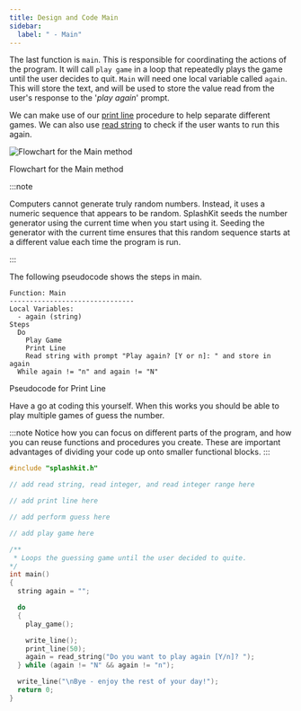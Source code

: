 ```yaml
---
title: Design and Code Main
sidebar:
  label: " - Main"
---
```


The last function is `main`. This is responsible for coordinating the actions of the program. It will call `play game` in a loop that repeatedly plays the game until the user decides to quit. `Main` will need one local variable called `again`. This will store the text, and will be used to store the value read from the user's response to the '*play again*' prompt.

We can make use of our [print line](/book/part-2-organised-code/2-organising-code/2-put-together/00-1-explore-procedures) procedure to help separate different games. We can also use [read string](/book/part-2-organised-code/2-organising-code/2-put-together/00-2-explore-functions) to check if the user wants to run this again.

![Flowchart for the Main method](./images/guess-that-number-main-flowchart.png)
<div class="caption">Flowchart for the Main method</div>

:::note

Computers cannot generate truly random numbers. Instead, it uses a numeric sequence that appears to be random. SplashKit seeds the number generator using the current time when you start using it. Seeding the generator with the current time ensures that this random sequence starts at a different value each time the program is run.

:::

The following pseudocode shows the steps in main.

```text
Function: Main
-------------------------------
Local Variables:
  - again (string)
Steps
  Do
    Play Game
    Print Line
    Read string with prompt "Play again? [Y or n]: " and store in again
  While again != "n" and again != "N"
```

<div class="caption">Pseudocode for Print Line</div>

Have a go at coding this yourself. When this works you should be able to play multiple games of guess the number.

:::note
Notice how you can focus on different parts of the program, and how you can reuse functions and procedures you create. These are important advantages of dividing your code up onto smaller functional blocks.
:::

<Accordion>
  <AccordionItem
    header="Main for the guessing game"
  >

```cpp
#include "splashkit.h"

// add read string, read integer, and read integer range here

// add print line here

// add perform guess here

// add play game here

/**
 * Loops the guessing game until the user decided to quite.
*/
int main()
{
  string again = "";

  do
  {
    play_game();

    write_line();
    print_line(50);
    again = read_string("Do you want to play again [Y/n]? ");
  } while (again != "N" && again != "n");

  write_line("\nBye - enjoy the rest of your day!");
  return 0;
}
```

  </AccordionItem>
</Accordion>
